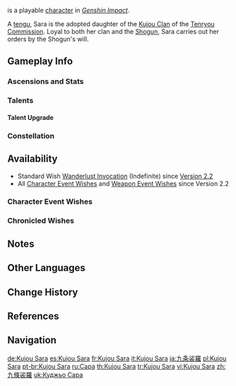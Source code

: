 {{CharacterTabs}}
{{About|the playable character|the [[Genius Invokation TCG]] Character Card|Kujou Sara (Character Card)}}
{{Character Infobox
|image            = <gallery>
Kujou Sara Card.png|Card
Character Kujou Sara Full Wish.png|Wish
Character Kujou Sara Game.png|In-Game
</gallery>
|type             = Playable 

<!--Playable Character Information-->
|quality          = 4
|weapon           = Bow
|element          = Electro
|name             = Kujou Sara 

<!--Character Information-->
|birthday         = July 14th
|constellation    = Flabellum
|affiliation      = Tenryou Commission
|group            = Tengu
|dish             = Faith Eternal
|namecard         = Kujou Sara: Tengu
|region           = Inazuma
|obtain           = [[Wishes]]
|releaseDate      = 2021-09-01

<!--Titles-->
|title            = Crowfeather Kaburaya
|title2           = General of the Tenryou Commission
|voiceEN          = [[imdb:nm7429639|Jeannie Tirado]]<ref>YouTube: [https://youtu.be/qsSabplBE_s Version 2.1 Special Program]</ref> <!--Voice Actors-->
|voiceCN          = [https://zh.moegirl.org.cn/杨梦露 Yang Menglu ({{zh|杨梦露}})]<ref>HoYoverse Chinese News: [https://ys.mihoyo.com/main/news/detail/16261 {{zh|《原神》2.0版本PV：「不动鸣神，泡影断灭」}}]</ref>
|voiceJP          = {{w|Asami Seto|Seto Asami ({{ja|瀬戸麻沙美}})}}<ref>Twitter: [https://twitter.com/Genshin_7/status/1413483953873326092 JP VA Announcement]</ref>
|voiceKR          = {{w|ko:문지영|Mun Ji-yeong ({{ko|문지영}})}}<ref>Twitter: [https://twitter.com/genshinimpactkr/status/1431859156877709320 KR VA Announcement]</ref>

<!--Family-->
|ancestry         = Kujou Clan 
|ancestryNote     = adopted
|father           = Unnamed Tengu
|fatherNote       = biological father
|father2          = Kujou Takayuki
|fatherNote2      = adoptive father
|sibling          = Kujou Kamaji
|siblingNote      = adoptive brother
|sibling2         = Kujou Masahito
|siblingNote2     = adoptive brother
}}
{{Lang|'''Kujou Sara'''{{Name Order|Japanese}}|ja=九条裟羅|ja_rm=Kujou Sara}} is a playable {{Electro}} [[character]] in ''[[Genshin Impact]]''.

A [[tengu]], Sara is the adopted daughter of the [[Kujou Clan]] of the [[Tenryou Commission]]. Loyal to both her clan and the [[Raiden Shogun|Shogun]], Sara carries out her orders by the Shogun's will.

==Gameplay Info==
===Ascensions and Stats===
{{Character Ascensions and Stats}}

===Talents===
{{Talent Table}}

====Talent Upgrade====
{{Talent Upgrade}}

===Constellation===
{{Constellation Table}}

==Availability==
* Standard Wish [[Wanderlust Invocation]] (Indefinite) since [[Version 2.2]]
* All [[Character Event Wishes]] and [[Weapon Event Wishes]] since Version 2.2

===Character Event Wishes===
{{Featured}}
===Chronicled Wishes===
{{Featured|chronicled=1}}

==Notes==
{{Reflist|note=1}}

==Other Languages==
{{Other Languages
|default_hidden = 1
|en      = Kujou Sara
|zhs     = 九条裟罗
|zhs_rm  = Jiǔtiáo Shāluó
|zht     = 九條裟羅
|zht_rm  = Jiǔtiáo Shāluó
|ja      = 九条裟羅
|ja_rm   = Kujou Sara
|ko      = 쿠죠 사라
|es      = Kujou Sara
|fr      = Kujou Sara
|ru      = Сара
|th      = Kujou Sara
|vi      = Kujou Sara
|de      = Kujou Sara
|id      = Kujou Sara
|pt      = Kujou Sara
|tr      = Kujou Sara
|it      = Kujou Sara
}}

==Change History==
{{Change History|2.1|introduced=1.6}}

==References==
{{Reflist}}

==Navigation==
{{Character Navbox}}

[[de:Kujou Sara]]
[[es:Kujou Sara]]
[[fr:Kujou Sara]]
[[it:Kujou Sara]]
[[ja:九条裟羅]]
[[pl:Kujou Sara]]
[[pt-br:Kujou Sara]]
[[ru:Сара]]
[[th:Kujou Sara]]
[[tr:Kujou Sara]]
[[vi:Kujou Sara]]
[[zh:九條裟羅]]
[[uk:Куджьо Сара]]